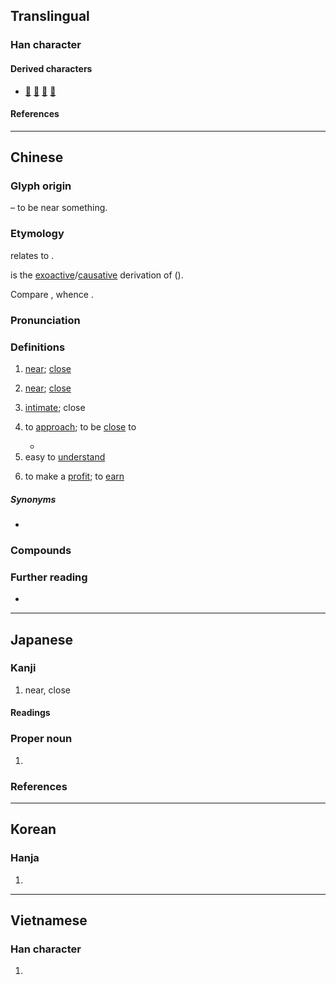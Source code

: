 {{character info}}
==Translingual==
{{stroke order|strokes=8}}

===Han character===
{{Han char|rn=162|rad=辵|as=04|sn=7|four=32302|canj=YHML|ids=⿺辶斤}}

====Derived characters====
* [[𠶌]] [[𣷯]] [[𨓢]] [[菦]]

====References====
{{Han ref|kx=1254.070|dkj=38752|dj=1736.180|hdz=63819.120|uh=8FD1}}

----

==Chinese==
{{zh-forms|alt=𣥍}}

===Glyph origin===
{{Han etym}}
{{Han compound|辵|斤|ls=psc|alt1=辶|c1=s|c2=p|t1=walk}} – to be near something.

===Etymology===
{{zh-ref|Karlgren (1933)}} relates {{och-l|近}} to {{och-l|幾|id=1|imminent}}.

{{och-l|近|id=2|to come near to; to approach}} is the [[exoactive]]/[[causative]] derivation of {{och-l|近|id=1|to be near}} ({{zh-ref|Schuessler, 2007}}).

Compare {{cog|mkh-vie-pro|*t-kəɲ}}, whence {{cog|vi|gần||near}}.

===Pronunciation===
{{zh-pron
|m=jìn
|m-s=jin4
|dg=җин3
|c=kan5,gan6
|c_note=kan5 - vernacular; gan6 - literary
|c-t=kin1,gin5
|c-t_note=kin1 - vernacular; gin5 - literary
|g=qin5
|h=pfs=khiun/khiûn
|j=jing3
|mb=gṳ̄ing
|md=gê̤ṳng
|mn=xm,tp,lk,km,mg,hc,sg:kūn/qz,jj,lk:kǔn/zz,kh,tn,yl,tc,pn:kīn/sx:kǐrn
|mn-t=geng6/gêng6/ging6
|mn-t_note=geng6 - Chaozhou, Shantou, Chenghai; gêng6 - Jieyang; ging6 - Chaoyang
|w=3jjin
|x=jin5/jin4
|x_note=jin5 - vernacular; jin4 - literary
|mc=y
|oc=y
|ma=y
|ca=LL-Q9186-Justinrleung-近.wav
|cat=a,adv,v
}}

===Definitions===
{{zh-hanzi}}

# {{lb|zh|of distances}} [[near]]; [[close]]
#: {{zh-x|住 越 近 越 容易 遲到。|Those who live closer (to the destination) are more likely to be late.}}
#: {{zh-x|我 屋企{kei5-2} 好 近{kan5} 學校。|My home is close to my school.|C}}
# {{lb|zh|of time}} [[near]]; [[close]]
#: {{zh-x|現在 離 春節 越 來 越 近 了。|We are now getting closer to the Chinese New Year.}}
#: {{zh-x|近{gan6} 呢{nei1} 幾 年 都 冇乜 新 歌 好聽。|There have been few good new songs in the past few years.|C}}
# [[intimate]]; close {{gl|on affectionate terms}}
#: {{zh-x|別 跟 他 走 得 太 近。|Don't be too close with him.}}
# to [[approach]]; to be [[close]] to
#: {{zh-x|近 千 人|nearly one thousand people}}
#: {{zh-x|年 近 四十|approaching forty}}
#* {{zh-x|夕陽 無限 好，只是 近 黃昏。||ref=9th century, {{w|Li Shangyin}}, {{lw|zh|s:zh:樂遊原 (李商隱)|樂遊原}}|CL}}
# easy to [[understand]]
#: {{zh-x|淺近|easy to understand}}
# {{lb|zh|Wenzhou Wu}} to make a [[profit]]; to [[earn]]

=====Synonyms=====
* {{s|intimate}}
{{zh-syn-saurus|親密}}

===Compounds===
{{zh-der|不近人情|不近情理|不遠不近|中近景|假性近視|傅近|最近|凡近|切近|四近|大近視眼|套近乎|將近|就近|左近|平易近人|平易近民|年近古稀|年近花甲|思深語近|急功近利|急功近名|性情相近|恤近忽遠|悅近來遠|愛遠惡近|抄近路|拉近|拉近乎|挨近|捨近務遠|捨近即遠|捨近求遠|接近|料遠若近|新近|方近|晚近|淺近|湊近|漸近|相近|短視近利|能近取譬|臨近|舍近謀遠|要近|親疏遠近|親近|言近指遠|言近旨遠|貴近|貴遠賤近|貴遠鄙近|貼近|走近|身遠心近|近上|近世|近世史|近乎|近人|近代|近似|近似值|近作|近來|近侍|近便|近傍|近前|近古|近名|近因|近在咫尺|近在眉睫|近在眼前|近年|近思錄|近悅遠來|近情|近情近理|近憂|近房|近攝鏡頭|近支|近新來|近旁|近日|近日點|近景|近期|近朱近墨|近東|近歲|近水樓臺|近況|近海|近海漁業|近火先燋|近焦攝影|近理|近甸|近畿|近視|近視眼|近程目標|近習|近臣|近處|近親|近觀|近郊|近郊農業|近鄉情怯|近鄰|近體詩|迫近|週近|逼近|道近易從|遠交近攻|遠愁近慮|遠近|遠近知名|遠近聞名|遠近馳名|鄙近|鄰近|鄰近色|附近|靠近|鞭辟近裡|馳名遠近}}

===Further reading===
* {{thcwd|4504}}

{{zh-cat|Beginning}}

----

==Japanese==
{{ja-kanji forms-IVS
|vs1=01
|vs2=03
|col-vs1=aj
|col-vs2=hdmj
|pic-vs1=U8fd1-kyu.svg
|ref={{R:Kanjipedia|0001599300}}
}}

===Kanji===
{{ja-kanji|grade=2|rs=辵04}}

# near, close

====Readings====
{{ja-readings
|goon=ごん
|kanon=きん
|kanyoon=こん
|kun=ちか-い
}}

===Proper noun===
{{ja-pos|こん|proper}}

# {{surname|ja|sort=こん}}

===References===
<references/>

----

==Korean==

===Hanja===
{{ko-hanja|[[가깝다|가까울]]|근}}

# {{hanja form of|근|[[near]]; [[close]]}}

----

==Vietnamese==

===Han character===
{{vi-readings|reading=[[cận]], [[cặn]], [[gàn]], [[gần]]|rs=辵04}}

# {{rfdef|vi|sort=辵04}}